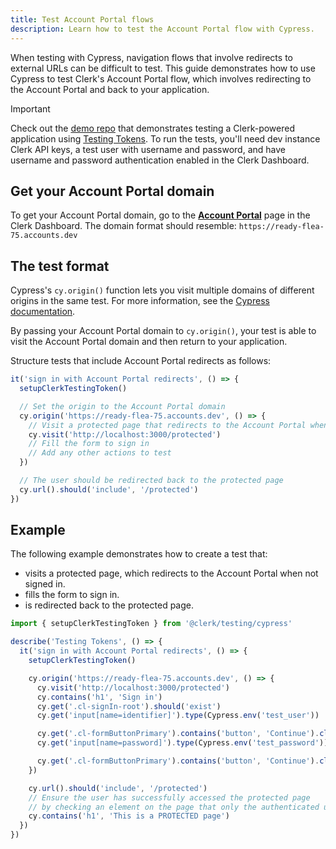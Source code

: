 ```yaml
---
title: Test Account Portal flows
description: Learn how to test the Account Portal flow with Cypress.
---
```


When testing with Cypress, navigation flows that involve redirects to external URLs can be difficult to test. This guide demonstrates how to use Cypress to test Clerk's Account Portal flow, which involves redirecting to the Account Portal and back to your application.

> [!IMPORTANT]
> Check out the [demo repo](https://github.com/clerk/clerk-playwright-nextjs) that demonstrates testing a Clerk-powered application using [Testing Tokens](/docs/testing/overview#testing-tokens). To run the tests, you'll need dev instance Clerk API keys, a test user with username and password, and have username and password authentication enabled in the Clerk Dashboard.

## Get your Account Portal domain

To get your Account Portal domain, go to the [**Account Portal**](https://dashboard.clerk.com/last-active?path=account-portal) page in the Clerk Dashboard. The domain format should resemble: `https://ready-flea-75.accounts.dev`

## The test format

Cypress's `cy.origin()` function lets you visit multiple domains of different origins in the same test. For more information, see the [Cypress documentation](https://docs.cypress.io/api/commands/origin).

By passing your Account Portal domain to `cy.origin()`, your test is able to visit the Account Portal domain and then return to your application.

Structure tests that include Account Portal redirects as follows:

```ts
it('sign in with Account Portal redirects', () => {
  setupClerkTestingToken()

  // Set the origin to the Account Portal domain
  cy.origin('https://ready-flea-75.accounts.dev', () => {
    // Visit a protected page that redirects to the Account Portal when not signed in
    cy.visit('http://localhost:3000/protected')
    // Fill the form to sign in
    // Add any other actions to test
  })

  // The user should be redirected back to the protected page
  cy.url().should('include', '/protected')
})
```

## Example

The following example demonstrates how to create a test that:

- visits a protected page, which redirects to the Account Portal when not signed in.
- fills the form to sign in.
- is redirected back to the protected page.

```ts
import { setupClerkTestingToken } from '@clerk/testing/cypress'

describe('Testing Tokens', () => {
  it('sign in with Account Portal redirects', () => {
    setupClerkTestingToken()

    cy.origin('https://ready-flea-75.accounts.dev', () => {
      cy.visit('http://localhost:3000/protected')
      cy.contains('h1', 'Sign in')
      cy.get('.cl-signIn-root').should('exist')
      cy.get('input[name=identifier]').type(Cypress.env('test_user'))

      cy.get('.cl-formButtonPrimary').contains('button', 'Continue').click()
      cy.get('input[name=password]').type(Cypress.env('test_password'))

      cy.get('.cl-formButtonPrimary').contains('button', 'Continue').click()
    })

    cy.url().should('include', '/protected')
    // Ensure the user has successfully accessed the protected page
    // by checking an element on the page that only the authenticated user can access
    cy.contains('h1', 'This is a PROTECTED page')
  })
})
```
